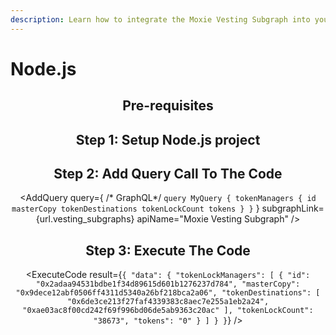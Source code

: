 ```yaml
---
description: Learn how to integrate the Moxie Vesting Subgraph into your Node.js project in less than 5 minutes.
---
```



# Node.js

<Header
  apiName="Moxie Vesting Subgraph"
  dataSource="the Moxie protocol vesting contract"
  dataFetch="token managers"
  subgraphStudioLink={url.vesting_subgraphs}
/>

## Pre-requisites

<Prerequisites />

## Step 1: Setup Node.js project

<SetupProject />

## Step 2: Add Query Call To The Code

<AddQuery
  query={
    /* GraphQL*/ `query MyQuery {
    tokenManagers {
      id
      masterCopy
      tokenDestinations
      tokenLockCount
      tokens
    }
  }`
  }
  subgraphLink={url.vesting_subgraphs}
  apiName="Moxie Vesting Subgraph"
/>

## Step 3: Execute The Code

<ExecuteCode
  result={`{
  "data": {
    "tokenLockManagers": [
      {
        "id": "0x2adaa94531bdbe1f34d89615d601b1276237d784",
        "masterCopy": "0x9dece12abf0506ff4311d5340a26bf218bca2a06",
        "tokenDestinations": [
          "0x6de3ce213f27faf4339383c8aec7e255a1eb2a24",
          "0xae03ac8f00cd242f69f996bd06de5ab9363c20ac"
        ],
        "tokenLockCount": "38673",
        "tokens": "0"
      }
    ]
  }
}`}
/>

<DeveloperSupport />
